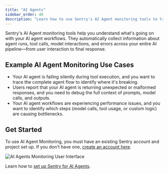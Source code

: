 ```yaml
---
title: "AI Agents"
sidebar_order: 40
description: "Learn how to use Sentry's AI Agent monitoring tools to trace and debug your AI agent workflows, including agent runs, tool calls, and model interactions."
---
```


<Include name="feature-stage-beta-ai-agents.mdx" />

<Include name="feature-limited-on-team-retention.mdx" />

Sentry's AI Agent monitoring tools help you understand what's going on with your AI agent workflows. They automatically collect information about agent runs, tool calls, model interactions, and errors across your entire AI pipeline—from user interaction to final response.

## Example AI Agent Monitoring Use Cases

- Your AI agent is failing silently during tool execution, and you want to trace the complete agent flow to identify where it's breaking.
- Users report that your AI agent is returning unexpected or malformed responses, and you need to debug the full context of prompts, model calls, and outputs.
- Your AI agent workflows are experiencing performance issues, and you want to identify which steps (model calls, tool usage, or custom logic) are causing bottlenecks.

## Get Started

To use AI Agent Monitoring, you must have an existing Sentry account and project set up. If you don't have one, [create an account here](https://sentry.io/signup/).

![AI Agents Monitoring User Interface](./img/overview.png)

Learn how to [set up Sentry for AI Agents](/product/insights/agents/getting-started/).
